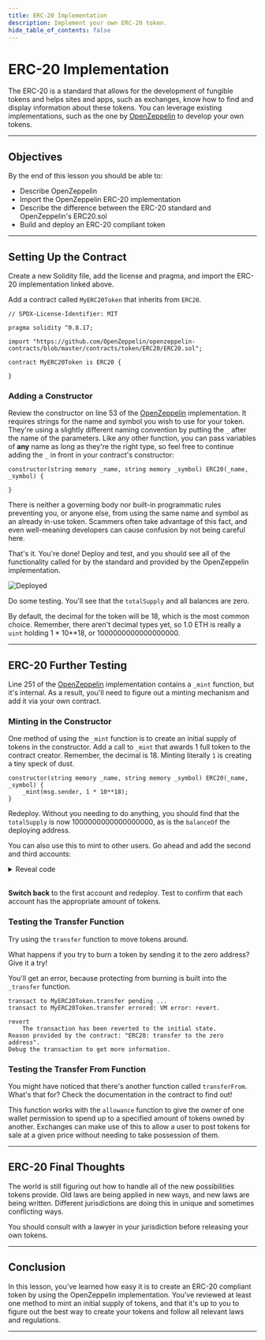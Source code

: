 ```yaml
---
title: ERC-20 Implementation
description: Implement your own ERC-20 token.
hide_table_of_contents: false
---
```


# ERC-20 Implementation

The ERC-20 is a standard that allows for the development of fungible tokens and helps sites and apps, such as exchanges, know how to find and display information about these tokens. You can leverage existing implementations, such as the one by [OpenZeppelin] to develop your own tokens.

---

## Objectives

By the end of this lesson you should be able to:

- Describe OpenZeppelin
- Import the OpenZeppelin ERC-20 implementation
- Describe the difference between the ERC-20 standard and OpenZeppelin's ERC20.sol
- Build and deploy an ERC-20 compliant token

---

## Setting Up the Contract

Create a new Solidity file, add the license and pragma, and import the ERC-20 implementation linked above.

Add a contract called `MyERC20Token` that inherits from `ERC20`.

```solidity
// SPDX-License-Identifier: MIT

pragma solidity ^0.8.17;

import "https://github.com/OpenZeppelin/openzeppelin-contracts/blob/master/contracts/token/ERC20/ERC20.sol";

contract MyERC20Token is ERC20 {

}
```

### Adding a Constructor

Review the constructor on line 53 of the [OpenZeppelin] implementation. It requires strings for the name and symbol you wish to use for your token. They're using a slightly different naming convention by putting the `_` after the name of the parameters. Like any other function, you can pass variables of **any** name as long as they're the right type, so feel free to continue adding the `_` in front in your contract's constructor:

```solidity
constructor(string memory _name, string memory _symbol) ERC20(_name, _symbol) {

}
```

<Warning>
There is neither a governing body nor built-in programmatic rules preventing you, or anyone else, from using the same name and symbol as an already in-use token. Scammers often take advantage of this fact, and even well-meaning developers can cause confusion by not being careful here.
</Warning>


That's it. You're done! Deploy and test, and you should see all of the functionality called for by the standard and provided by the OpenZeppelin implementation.

![Deployed](/images/learn/erc-20/deployed-token.png)

Do some testing. You'll see that the `totalSupply` and all balances are zero.

By default, the decimal for the token will be 18, which is the most common choice. Remember, there aren't decimal types yet, so 1.0 ETH is really a `uint` holding 1 \* 10\*\*18, or 1000000000000000000.

---

## ERC-20 Further Testing

Line 251 of the [OpenZeppelin] implementation contains a `_mint` function, but it's internal. As a result, you'll need to figure out a minting mechanism and add it via your own contract.

### Minting in the Constructor

One method of using the `_mint` function is to create an initial supply of tokens in the constructor. Add a call to `_mint` that awards 1 full token to the contract creator. Remember, the decimal is 18. Minting literally `1` is creating a tiny speck of dust.

```solidity
constructor(string memory _name, string memory _symbol) ERC20(_name, _symbol) {
    _mint(msg.sender, 1 * 10**18);
}
```

Redeploy. Without you needing to do anything, you should find that the `totalSupply` is now 1000000000000000000, as is the `balanceOf` the deploying address.

You can also use this to mint to other users. Go ahead and add the second and third accounts:

<details>

<summary>Reveal code</summary>

```solidity
constructor(string memory _name, string memory _symbol) ERC20(_name, _symbol) {
    _mint(msg.sender, 1 * 10**18);
    _mint(0xAb8483F64d9C6d1EcF9b849Ae677dD3315835cb2, 1 * 10**18);
    _mint(0x4B20993Bc481177ec7E8f571ceCaE8A9e22C02db, 1 * 10**18);
}
```

</details>

<br/>


**Switch back** to the first account and redeploy. Test to confirm that each account has the appropriate amount of tokens.

### Testing the Transfer Function

Try using the `transfer` function to move tokens around.

What happens if you try to burn a token by sending it to the zero address? Give it a try!

You'll get an error, because protecting from burning is built into the `_transfer` function.

```text
transact to MyERC20Token.transfer pending ...
transact to MyERC20Token.transfer errored: VM error: revert.

revert
	The transaction has been reverted to the initial state.
Reason provided by the contract: "ERC20: transfer to the zero address".
Debug the transaction to get more information.
```

### Testing the Transfer From Function

You might have noticed that there's another function called `transferFrom`. What's that for? Check the documentation in the contract to find out!

This function works with the `allowance` function to give the owner of one wallet permission to spend up to a specified amount of tokens owned by another. Exchanges can make use of this to allow a user to post tokens for sale at a given price without needing to take possession of them.

---

## ERC-20 Final Thoughts

The world is still figuring out how to handle all of the new possibilities tokens provide. Old laws are being applied in new ways, and new laws are being written. Different jurisdictions are doing this in unique and sometimes conflicting ways.

You should consult with a lawyer in your jurisdiction before releasing your own tokens.

---

## Conclusion

In this lesson, you've learned how easy it is to create an ERC-20 compliant token by using the OpenZeppelin implementation. You've reviewed at least one method to mint an initial supply of tokens, and that it's up to you to figure out the best way to create your tokens and follow all relevant laws and regulations.

---

[OpenZeppelin]: https://github.com/OpenZeppelin/openzeppelin-contracts/blob/master/contracts/token/ERC20/ERC20.sol

